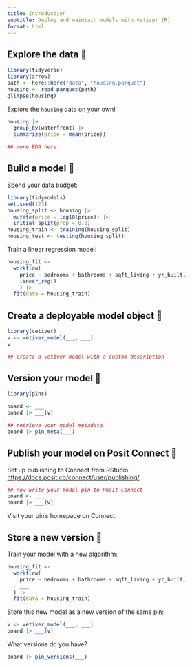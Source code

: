 ```yaml
---
title: Introduction
subtitle: Deploy and maintain models with vetiver (R)
format: html
---
```


## Explore the data 👀

```r
library(tidyverse)
library(arrow)
path <- here::here("data", "housing.parquet")
housing <- read_parquet(path)
glimpse(housing)
```

Explore the `housing` data on your own!

```r
housing |> 
  group_by(waterfront) |>
  summarize(price = mean(price))
```

```r
## more EDA here
```

## Build a model 🔧

Spend your data budget:

```r
library(tidymodels)
set.seed(123)
housing_split <- housing |>
  mutate(price = log10(price)) |>
  initial_split(prop = 0.8)
housing_train <- training(housing_split)
housing_test <- testing(housing_split)
```

Train a linear regression model:

```r
housing_fit <-
  workflow(
    price ~ bedrooms + bathrooms + sqft_living + yr_built, 
    linear_reg()
    ) |> 
  fit(data = housing_train)
```

## Create a deployable model object 🏺

```r
library(vetiver)
v <- vetiver_model(___, ___)
v
```

```r
## create a vetiver model with a custom description
```

## Version your model 📌

```r
library(pins)

board <- ___
board |> ___(v)
```

```r
## retrieve your model metadata
board |> pin_meta(___)
```

## Publish your model on Posit Connect 🚀

Set up publishing to Connect from RStudio: <https://docs.posit.co/connect/user/publishing/>

```r
## now write your model pin to Posit Connect
board <- ___
board |> ___(v)
```

Visit your pin's homepage on Connect.

## Store a new version 👯

Train your model with a new algorithm:

```r
housing_fit <-
  workflow(
    price ~ bedrooms + bathrooms + sqft_living + yr_built,
    ___
  ) |>
  fit(data = housing_train)
```

Store this new model as a new version of the same pin:

```r
v <- vetiver_model(___, ___)
board |> ___(v)
```

What versions do you have?

```r
board |> pin_versions(___)
```
